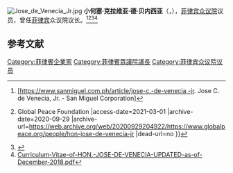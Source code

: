 [[File:Jose_de_Venecia_Jr.jpg|thumb]]
'''小何塞·克拉维亚·德·贝内西亚'''（{{lang-en|'''Jose Claveria de Venecia Jr.'''}}，{{bd|1936年|12月26日||catIdx=J}}），[[菲律宾众议院|菲律宾众议院]]议员，曾任[[菲律宾|菲律宾]]众议院议长。<ref>[https://www.sanmiguel.com.ph/article/jose-c.-de-venecia,-jr. Jose C. de Venecia, Jr. - San Miguel Corporation]{{Dead link}}</ref><ref>{{Cite web |url=https://www.globalpeace.org/people/hon-jose-de-venecia-jr |title=Hon. Jose de Venecia, Jr. {{!}} Global Peace Foundation |access-date=2021-03-01 |archive-date=2020-09-29 |archive-url=https://web.archive.org/web/20200929204922/https://www.globalpeace.org/people/hon-jose-de-venecia-jr |dead-url=no }}</ref><ref>{{Cite web |url=https://www.eude.es/ponente/biografia-jose-de-venecia/ |title=José de Venecia Jr. - EUDE Business School |access-date=2021-03-01 |archive-date=2020-09-21 |archive-url=https://web.archive.org/web/20200921064425/https://www.eude.es/ponente/biografia-jose-de-venecia/ |dead-url=no }}</ref><ref>[https://rcmanila.org/wp-content/uploads/2019/02/Curriculum-Vitae-of-HON.-JOSE-DE-VENECIA-UPDATED-as-of-December-2018.pdf Curriculum-Vitae-of-HON.-JOSE-DE-VENECIA-UPDATED-as-of-December-2018.pdf]</ref>

== 参考文献 ==
{{Reflist}}

[[Category:菲律賓企業家|Category:菲律賓企業家]]
[[Category:菲律賓眾議院議長|Category:菲律賓眾議院議長]]
[[Category:菲律宾众议院议员|Category:菲律宾众议院议员]]